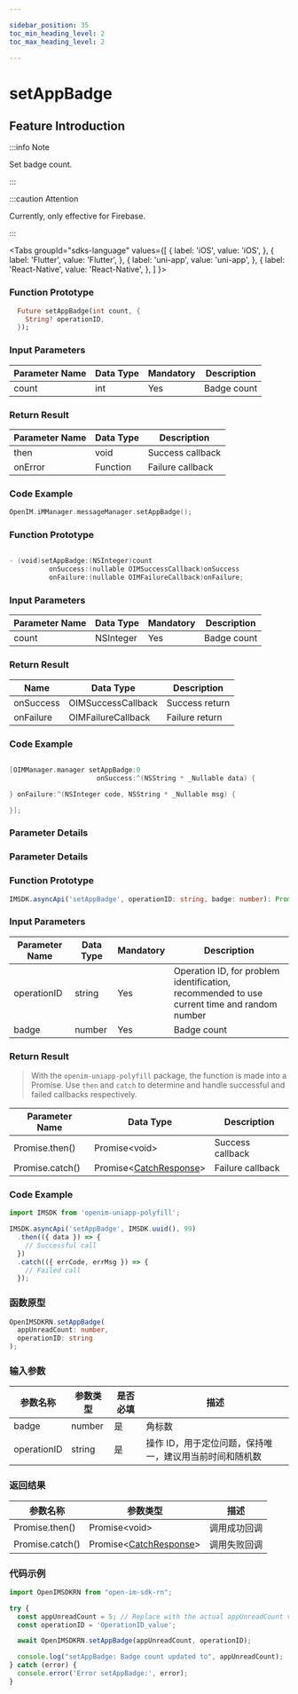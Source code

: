 ```yaml
---

sidebar_position: 35
toc_min_heading_level: 2
toc_max_heading_level: 2

---
```


# setAppBadge

## Feature Introduction

:::info Note

Set badge count.

:::

:::caution Attention

Currently, only effective for Firebase.

:::

<Tabs
groupId="sdks-language"
values={[
{ label: 'iOS', value: 'iOS', },
{ label: 'Flutter', value: 'Flutter', },
{ label: 'uni-app', value: 'uni-app', },
{ label: 'React-Native', value: 'React-Native', },
]
}>

<TabItem value="Flutter">

### Function Prototype

```dart showLineNumbers
  Future setAppBadge(int count, {
    String? operationID,
  });
```

### Input Parameters

| Parameter Name | Data Type | Mandatory | Description     |
| -------------- | --------- | --------- | --------------- |
| count          | int      | Yes       | Badge count     |

### Return Result

| Parameter Name | Data Type | Description     |
| -------------- | --------- | --------------- |
| then           | void      | Success callback |
| onError        | Function  | Failure callback |

### Code Example

```swift showLineNumbers
OpenIM.iMManager.messageManager.setAppBadge();
```

</TabItem>

<TabItem value="iOS">

### Function Prototype

```swift showLineNumbers

- (void)setAppBadge:(NSInteger)count
          onSuccess:(nullable OIMSuccessCallback)onSuccess
          onFailure:(nullable OIMFailureCallback)onFailure;

```

### Input Parameters

| Parameter Name | Data Type  | Mandatory | Description |
| -------------- | ---------- | --------- | ----------- |
| count          | NSInteger | Yes       | Badge count |

### Return Result

| Name      | Data Type         | Description |
| --------- | ----------------- | ----------- |
| onSuccess | OIMSuccessCallback | Success return |
| onFailure | OIMFailureCallback | Failure return |

### Code Example

```swift showLineNumbers

[OIMManager.manager setAppBadge:0
                      onSuccess:^(NSString * _Nullable data) {

} onFailure:^(NSInteger code, NSString * _Nullable msg) {

}];

```

</TabItem>

<TabItem value="Android">

### Parameter Details

</TabItem>

<TabItem value="Web">

### Parameter Details

</TabItem>

<TabItem value="uni-app">

### Function Prototype

```ts showLineNumbers
IMSDK.asyncApi('setAppBadge', operationID: string, badge: number): Promise<void>
```

### Input Parameters

| Parameter Name | Data Type | Mandatory | Description                                          |
| -------------- | --------- | --------- | ---------------------------------------------------- |
| operationID    | string    | Yes       | Operation ID, for problem identification, recommended to use current time and random number |
| badge          | number    | Yes       | Badge count                                          |

### Return Result

> With the `openim-uniapp-polyfill` package, the function is made into a Promise. Use `then` and `catch` to determine and handle successful and failed callbacks respectively.

| Parameter Name | Data Type                                        | Description     |
| -------------- | ------------------------------------------------- | --------------- |
| Promise.then() | Promise<void\>                                    | Success callback |
| Promise.catch()| Promise<[CatchResponse](/class/response.mdx)\> | Failure callback |

### Code Example

```js showLineNumbers
import IMSDK from 'openim-uniapp-polyfill';

IMSDK.asyncApi('setAppBadge', IMSDK.uuid(), 99)
  .then(({ data }) => {
    // Successful call
  })
  .catch(({ errCode, errMsg }) => {
    // Failed call
  });
```

</TabItem>
<TabItem value="React-Native">

### 函数原型

```ts showLineNumbers
OpenIMSDKRN.setAppBadge(
  appUnreadCount: number,
  operationID: string
);

```

### 输入参数

| 参数名称    | 参数类型 | 是否必填 | 描述                                                    |
| ----------- | -------- | -------- | ------------------------------------------------------- |
| badge       | number   | 是       | 角标数                                                  |
| operationID | string   | 是       | 操作 ID，用于定位问题，保持唯一，建议用当前时间和随机数 |

### 返回结果

| 参数名称        | 参数类型                                                | 描述         |
| --------------- | ------------------------------------------------------- | ------------ |
| Promise.then()  | Promise<void\>                                          | 调用成功回调 |
| Promise.catch() | Promise<[CatchResponse](docs/sdks/class/response.mdx)\> | 调用失败回调 |

### 代码示例

```js showLineNumbers
import OpenIMSDKRN from "open-im-sdk-rn";

try {
  const appUnreadCount = 5; // Replace with the actual appUnreadCount value
  const operationID = 'OperationID_value';

  await OpenIMSDKRN.setAppBadge(appUnreadCount, operationID);

  console.log("setAppBadge: Badge count updated to", appUnreadCount);
} catch (error) {
  console.error('Error setAppBadge:', error);
}

```

</TabItem>
</Tabs>